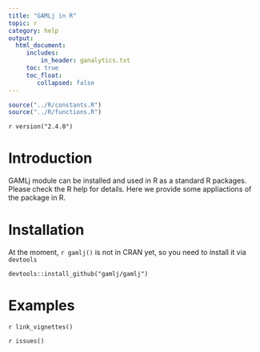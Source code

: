 ```yaml
---
title: "GAMLj in R"
topic: r
category: help
output: 
  html_document:
     includes:
         in_header: ganalytics.txt
     toc: true
     toc_float:
        collapsed: false
---
```



```r
source("../R/constants.R")
source("../R/functions.R")

```

`r version("2.4.0")` 

# Introduction

GAMLj module can be installed and used in R as a standard R packages. Please check the R help for details. Here we provide some appliactions of the package in R.

# Installation

At the moment, `r gamlj()` is not in CRAN yet, so you need to install it via `devtools`

```
devtools::install_github("gamlj/gamlj")
```


# Examples 

`r link_vignettes()`


`r issues()`
